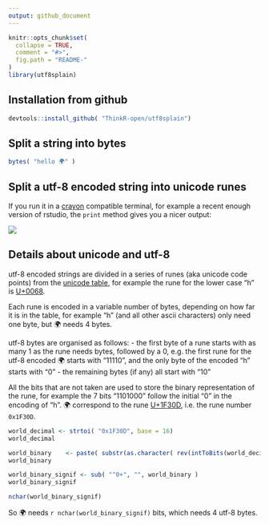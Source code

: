 ```yaml
---
output: github_document
---
```


```r
knitr::opts_chunk$set(
  collapse = TRUE,
  comment = "#>",
  fig.path = "README-"
)
library(utf8splain)
```

## Installation from github

```r
devtools::install_github( "ThinkR-open/utf8splain")
```

## Split a string into bytes 

```r
bytes( "hello 🌍" )
```

## Split a utf-8 encoded string into unicode runes 

If you run it in a [crayon](https://github.com/r-lib/crayon) compatible terminal, for example 
a recent enough version of rstudio, the `print` method gives you a nicer output:

![](img/runes-crayon.png)

## Details about unicode and utf-8

utf-8 encoded strings are divided in a series of runes (aka unicode code points) from 
the [unicode table](https://symbl.cc/en/unicode/table/), for example the rune 
for the lower case "h" is [U+0068](https://symbl.cc/en/unicode/table/#0068). 

Each rune is encoded in a variable number of bytes, depending on how far it is in the
table, for example "h" (and all other ascii characters) only need one byte, but 
🌍 needs 4 bytes. 

utf-8 bytes are organised as follows: 
 - the first byte of a rune starts with as many 1 as the rune needs bytes, followed by a 0, e.g. the first rune 
   for the utf-8 encoded 🌍 starts with "11110", and the only byte of the encoded "h" starts with "0"
 - the remaining bytes (if any) all start with "10"
 
All the bits that are not taken are used to store the binary representation of the rune, 
for example the 7 bits "1101000" follow the initial "0" in the encoding of "h". 🌍 correspond to the rune [U+1F30D](https://symbl.cc/en/unicode/table/#1F30D), i.e. the rune number `0x1F30D`. 

```r
world_decimal <- strtoi( "0x1F30D", base = 16)
world_decimal

world_binary    <- paste( substr(as.character( rev(intToBits(world_decimal)) ), 2, 2 ), collapse = "" )
world_binary

world_binary_signif <- sub( "^0+", "", world_binary )
world_binary_signif

nchar(world_binary_signif)
```

So 🌍 needs `r nchar(world_binary_signif)` bits, which needs 4 utf-8 bytes. 

